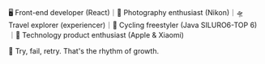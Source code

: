 <div class="flex flex-col gap-2">
  <p>
    🖥️ Front-end developer (React)｜📸 Photography enthusiast (Nikon)｜🛸 Travel
    explorer (experiencer)｜🚴 Cycling freestyler (Java SILURO6-TOP 6)｜🍎
    Technology product enthusiast (Apple & Xiaomi)
  </p>
  <p>💬 Try, fail, retry. That's the rhythm of growth.</p>
</div>
